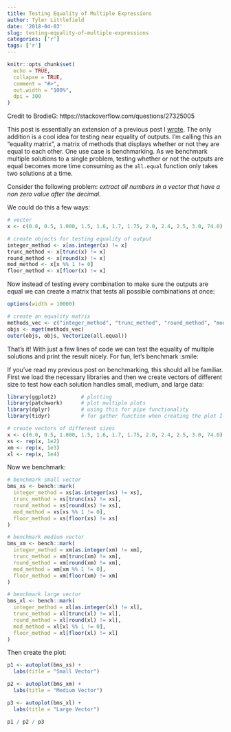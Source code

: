 ```yaml
---
title: Testing Equality of Multiple Expressions
author: Tyler Littlefield
date: '2018-04-03'
slug: testing-equality-of-multiple-expressions
categories: ['r']
tags: ['r']
---
```


```r
knitr::opts_chunk$set(
  echo = TRUE,
  collapse = TRUE,
  comment = "#>",
  out.width = "100%",
  dpi = 300
)
```

Credit to BrodieG: https://stackoverflow.com/questions/27325005

This post is essentially an extension of a previous post I [wrote](https://tylurp.rbind.io/2018/02/13/measuring-performance/). The only addition is a cool idea for testing near equality of outputs. I'm calling this an "equality matrix", a matrix of methods that displays whether or not they are equal to each other. One use case is benchmarking. As we benchmark multiple solutions to a single problem, testing whether or not the outputs are equal becomes more time consuming as the `all.equal` function only takes two solutions at a time.

Consider the following problem: _extract all numbers in a vector that have a non zero value after the decimal._

We could do this a few ways:

```r
# vector
x <- c(0.0, 0.5, 1.000, 1.5, 1.6, 1.7, 1.75, 2.0, 2.4, 2.5, 3.0, 74.0)

# create objects for testing equality of output
integer_method <- x[as.integer(x) != x]
trunc_method <- x[trunc(x) != x]
round_method <- x[round(x) != x]
mod_method <- x[x %% 1 != 0]
floor_method <- x[floor(x) != x]
```

Now instead of testing every combination to make sure the outputs are equal we can create a matrix that tests all possible combinations at once:

```r
options(width = 10000) 
```

```r
# create an equality matrix
methods_vec <- c("integer_method", "trunc_method", "round_method", "mod_method", "floor_method")
objs <- mget(methods_vec)
outer(objs, objs, Vectorize(all.equal))
```

That's it! With just a few lines of code we can test the equality of multiple solutions and print the result nicely. For fun, let's benchmark :smile:


If you've read my previous post on benchmarking, this should all be familiar. First we load the necessary libraries and then we create vectors of different size to test how each solution handles small, medium, and large data:

```r
library(ggplot2)        # plotting
library(patchwork)      # plot multiple plots
library(dplyr)          # using this for pipe functionality 
library(tidyr)          # for gather function when creating the plot I have in mind

# create vectors of different sizes
x <- c(0.0, 0.5, 1.000, 1.5, 1.6, 1.7, 1.75, 2.0, 2.4, 2.5, 3.0, 74.0)
xs <- rep(x, 1e2)
xm <- rep(x, 1e3)
xl <- rep(x, 1e4)
```

Now we benchmark:

```r
# benchmark small vector
bms_xs <- bench::mark(
  integer_method = xs[as.integer(xs) != xs],
  trunc_method = xs[trunc(xs) != xs],
  round_method = xs[round(xs) != xs],
  mod_method = xs[xs %% 1 != 0],
  floor_method = xs[floor(xs) != xs]
)

# benchmark medium vector
bms_xm <- bench::mark(
  integer_method = xm[as.integer(xm) != xm],
  trunc_method = xm[trunc(xm) != xm],
  round_method = xm[round(xm) != xm],
  mod_method = xm[xm %% 1 != 0],
  floor_method = xm[floor(xm) != xm]
)

# benchmark large vector
bms_xl <- bench::mark(
  integer_method = xl[as.integer(xl) != xl],
  trunc_method = xl[trunc(xl) != xl],
  round_method = xl[round(xl) != xl],
  mod_method = xl[xl %% 1 != 0],
  floor_method = xl[floor(xl) != xl]
)
```

Then create the plot:

```r
p1 <- autoplot(bms_xs) + 
  labs(title = "Small Vector")

p2 <- autoplot(bms_xm) + 
  labs(title = "Medium Vector")

p3 <- autoplot(bms_xl) + 
  labs(title = "Large Vector")

p1 / p2 / p3 
```
